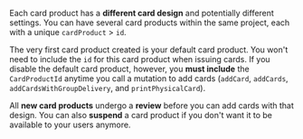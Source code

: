 <span>
<p>Each card product has a <b>different card design</b> and potentially different settings.
You can have several card products within the same project, each with a unique <code>cardProduct</code> > <code>id</code>.</p>

<p>The very first card product created is your default card product. You won't need to include the <code>id</code> for this card product when issuing cards. If you disable the default card product, however, you <b>must include</b> the <code>CardProductId</code> anytime you call a mutation to add cards (<code>addCard</code>, <code>addCards</code>, <code>addCardsWithGroupDelivery</code>, and <code>printPhysicalCard</code>).</p>

<p>All <b>new card products</b> undergo a <b>review</b> before you can add cards with that design.
You can also <b>suspend</b> a card product if you don't want it to be available to your users anymore.</p>
</span>